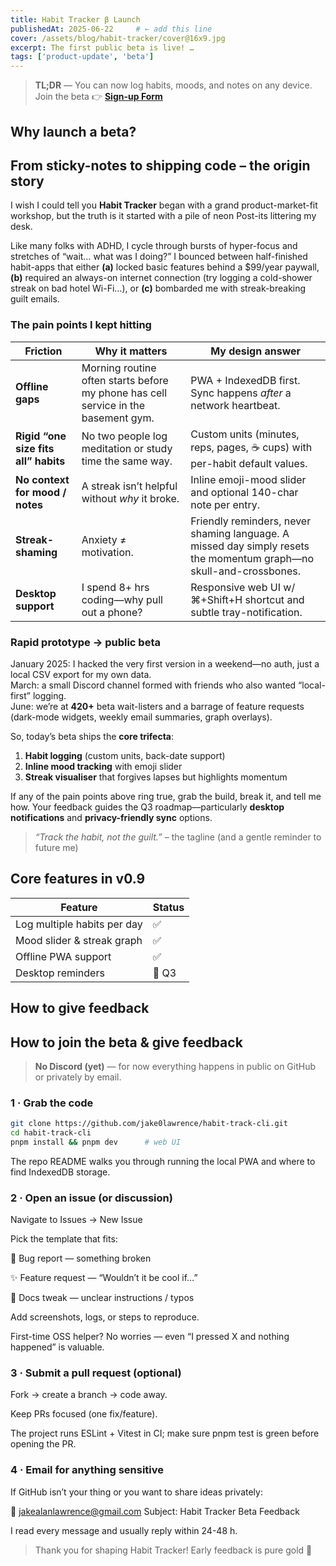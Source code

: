 ```yaml
---
title: Habit Tracker β Launch
publishedAt: 2025-06-22     # ← add this line
cover: /assets/blog/habit-tracker/cover@16x9.jpg
excerpt: The first public beta is live! …
tags: ['product-update', 'beta']
---
```




> **TL;DR** — You can now log habits, moods, and notes on any device.  
> Join the beta 👉 **[Sign-up Form](https://jakelawrence.io/habit-beta)**

## Why launch a beta?

## From sticky-notes to shipping code – the origin story

I wish I could tell you **Habit Tracker** began with a grand product-market-fit workshop, but the truth is it started with a pile of neon Post-its littering my desk.  

Like many folks with ADHD, I cycle through bursts of hyper-focus and stretches of “wait… what was I doing?” I bounced between half-finished habit-apps that either **(a)** locked basic features behind a $99/year paywall, **(b)** required an always-on internet connection (try logging a cold-shower streak on bad hotel Wi-Fi…), or **(c)** bombarded me with streak-breaking guilt emails.

### The pain points I kept hitting

| Friction | Why it matters | My design answer |
|----------|----------------|------------------|
| **Offline gaps** | Morning routine often starts before my phone has cell service in the basement gym. | PWA + IndexedDB first. Sync happens _after_ a network heartbeat. |
| **Rigid “one size fits all” habits** | No two people log meditation or study time the same way. | Custom units (minutes, reps, pages, ☕ cups) with per-habit default values. |
| **No context for mood / notes** | A streak isn’t helpful without *why* it broke. | Inline emoji-mood slider and optional 140-char note per entry. |
| **Streak-shaming** | Anxiety ≠ motivation. | Friendly reminders, never shaming language. A missed day simply resets the momentum graph—no skull-and-crossbones. |
| **Desktop support** | I spend 8+ hrs coding—why pull out a phone? | Responsive web UI w/ ⌘+Shift+H shortcut and subtle tray-notification. |

### Rapid prototype → public beta

January 2025: I hacked the very first version in a weekend—no auth, just a local CSV export for my own data.  
March: a small Discord channel formed with friends who also wanted “local-first” logging.  
June: we’re at **420+** beta wait-listers and a barrage of feature requests (dark-mode widgets, weekly email summaries, graph overlays).

So, today’s beta ships the **core trifecta**:

1. **Habit logging** (custom units, back-date support)  
2. **Inline mood tracking** with emoji slider  
3. **Streak visualiser** that forgives lapses but highlights momentum

If any of the pain points above ring true, grab the build, break it, and tell me how. Your feedback guides the Q3 roadmap—particularly **desktop notifications** and **privacy-friendly sync** options.

> _“Track the habit, not the guilt.”_ – the tagline (and a gentle reminder to future me)

## Core features in v0.9

| Feature | Status |
|---------|--------|
| Log multiple habits per day | ✅ |
| Mood slider & streak graph   | ✅ |
| Offline PWA support          | ✅ |
| Desktop reminders            | 🚧 Q3 |

## How to give feedback

## How to join the beta & give feedback

> **No Discord (yet)** — for now everything happens in public on GitHub or privately by email.

### 1&nbsp;·&nbsp;Grab the code

```bash
git clone https://github.com/jake0lawrence/habit-track-cli.git
cd habit-track-cli
pnpm install && pnpm dev      # web UI
```
The repo README walks you through running the local PWA and where to find IndexedDB storage.

### 2 · Open an issue (or discussion)
Navigate to Issues → New Issue

Pick the template that fits:

🐛 Bug report — something broken

✨ Feature request — “Wouldn’t it be cool if…”

📝 Docs tweak — unclear instructions / typos

Add screenshots, logs, or steps to reproduce.

First-time OSS helper? No worries — even “I pressed X and nothing happened” is valuable.

### 3 · Submit a pull request (optional)
Fork → create a branch → code away.

Keep PRs focused (one fix/feature).

The project runs ESLint + Vitest in CI; make sure pnpm test is green before opening the PR.

### 4 · Email for anything sensitive
If GitHub isn’t your thing or you want to share ideas privately:

📧 jakealanlawrence@gmail.com
Subject: Habit Tracker Beta Feedback

I read every message and usually reply within 24-48 h.

> Thank you for shaping Habit Tracker! Early feedback is pure gold 💛
